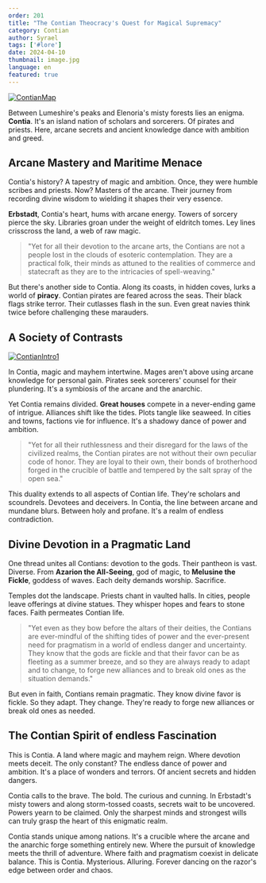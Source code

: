 ```yaml
---
order: 201
title: "The Contian Theocracy's Quest for Magical Supremacy"
category: Contian
author: Syrael
tags: ['#lore']
date: 2024-04-10
thumbnail: image.jpg
language: en
featured: true
---
```


[![ContianMap](https://i.imgur.com/BOau7mi.png)](https://i.imgur.com/BOau7mi.png)

Between Lumeshire's peaks and Elenoria's misty forests lies an enigma. **Contia**. It's an island nation of scholars and sorcerers. Of pirates and priests. Here, arcane secrets and ancient knowledge dance with ambition and greed.

## Arcane Mastery and Maritime Menace

Contia's history? A tapestry of magic and ambition. Once, they were humble scribes and priests. Now? Masters of the arcane. Their journey from recording divine wisdom to wielding it shapes their very essence.

**Erbstadt**, Contia's heart, hums with arcane energy. Towers of sorcery pierce the sky. Libraries groan under the weight of eldritch tomes. Ley lines crisscross the land, a web of raw magic.

> "Yet for all their devotion to the arcane arts, the Contians are not a people lost in the clouds of esoteric contemplation. They are a practical folk, their minds as attuned to the realities of commerce and statecraft as they are to the intricacies of spell-weaving."

But there's another side to Contia. Along its coasts, in hidden coves, lurks a world of **piracy**. Contian pirates are feared across the seas. Their black flags strike terror. Their cutlasses flash in the sun. Even great navies think twice before challenging these marauders.

## A Society of Contrasts

[![ContianIntro1](https://i.imgur.com/DpJOZdH.png)](https://i.imgur.com/DpJOZdH.png)

In Contia, magic and mayhem intertwine. Mages aren't above using arcane knowledge for personal gain. Pirates seek sorcerers' counsel for their plundering. It's a symbiosis of the arcane and the anarchic.

Yet Contia remains divided. **Great houses** compete in a never-ending game of intrigue. Alliances shift like the tides. Plots tangle like seaweed. In cities and towns, factions vie for influence. It's a shadowy dance of power and ambition.

> "Yet for all their ruthlessness and their disregard for the laws of the civilized realms, the Contian pirates are not without their own peculiar code of honor. They are loyal to their own, their bonds of brotherhood forged in the crucible of battle and tempered by the salt spray of the open sea."

This duality extends to all aspects of Contian life. They're scholars and scoundrels. Devotees and deceivers. In Contia, the line between arcane and mundane blurs. Between holy and profane. It's a realm of endless contradiction.

## Divine Devotion in a Pragmatic Land

One thread unites all Contians: devotion to the gods. Their pantheon is vast. Diverse. From **Azarion the All-Seeing**, god of magic, to **Melusine the Fickle**, goddess of waves. Each deity demands worship. Sacrifice.

Temples dot the landscape. Priests chant in vaulted halls. In cities, people leave offerings at divine statues. They whisper hopes and fears to stone faces. Faith permeates Contian life.

> "Yet even as they bow before the altars of their deities, the Contians are ever-mindful of the shifting tides of power and the ever-present need for pragmatism in a world of endless danger and uncertainty. They know that the gods are fickle and that their favor can be as fleeting as a summer breeze, and so they are always ready to adapt and to change, to forge new alliances and to break old ones as the situation demands."

But even in faith, Contians remain pragmatic. They know divine favor is fickle. So they adapt. They change. They're ready to forge new alliances or break old ones as needed.

## The Contian Spirit of endless Fascination

This is Contia. A land where magic and mayhem reign. Where devotion meets deceit. The only constant? The endless dance of power and ambition. It's a place of wonders and terrors. Of ancient secrets and hidden dangers.

Contia calls to the brave. The bold. The curious and cunning. In Erbstadt's misty towers and along storm-tossed coasts, secrets wait to be uncovered. Powers yearn to be claimed. Only the sharpest minds and strongest wills can truly grasp the heart of this enigmatic realm.

Contia stands unique among nations. It's a crucible where the arcane and the anarchic forge something entirely new. Where the pursuit of knowledge meets the thrill of adventure. Where faith and pragmatism coexist in delicate balance. This is Contia. Mysterious. Alluring. Forever dancing on the razor's edge between order and chaos.